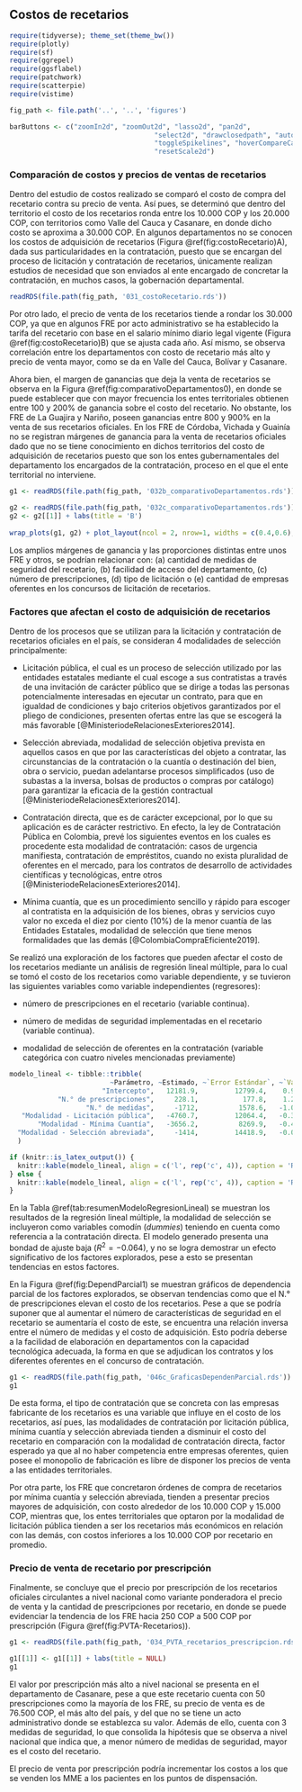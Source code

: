 ## Costos de recetarios

```r
require(tidyverse); theme_set(theme_bw())
require(plotly)
require(sf)
require(ggrepel)
require(ggsflabel)
require(patchwork)
require(scatterpie)
require(vistime)

fig_path <- file.path('..', '..', 'figures')

barButtons <- c("zoomIn2d", "zoomOut2d", "lasso2d", "pan2d", 
                                    "select2d", "drawclosedpath", "autoScale2d", "zoom2", 
                                    "toggleSpikelines", "hoverCompareCartesian", "hoverClosestCartesian", 
                                    "resetScale2d")
```

\maxdeadcycles=1000

### Comparación de costos y precios de ventas de recetarios

Dentro del estudio de costos realizado se comparó el costo de compra del recetario contra su precio de venta. Así pues, se determinó que dentro del territorio el costo de los recetarios ronda entre los 10.000 COP y los 20.000 COP, con territorios como Valle del Cauca y Casanare, en donde dicho costo se aproxima a 30.000 COP. En algunos departamentos no se conocen los costos de adquisición de recetarios (Figura \@ref(fig:costoRecetario)A), dada sus particularidades en la contratación, puesto que se encargan del proceso de licitación y contratación de recetarios, únicamente realizan estudios de necesidad que son enviados al ente encargado de concretar la contratación, en muchos casos, la gobernación departamental. 

```r
readRDS(file.path(fig_path, '031_costoRecetario.rds'))
```

Por otro lado, el precio de venta de los recetarios tiende a rondar los 30.000 COP, ya que en algunos FRE por acto administrativo se ha establecido la tarifa del recetario con base en el salario mínimo diario legal vigente (Figura \@ref(fig:costoRecetario)B) que se ajusta cada año. Así mismo, se observa correlación entre los departamentos con costo de recetario más alto y precio de venta mayor, como se da en Valle del Cauca, Bolívar y Casanare.

Ahora bien, el margen de ganancias que deja la venta de recetarios se observa en la Figura \@ref(fig:comparativoDepartamentos0), en donde se puede establecer que con mayor frecuencia los entes territoriales obtienen entre 100 y 200\% de ganancia sobre el costo del recetario. No obstante, los FRE de La Guajira y Nariño, poseen ganancias entre 800 y 900\% en la venta de sus recetarios oficiales. En los FRE de Córdoba, Vichada y Guainía no se registran márgenes de ganancia para la venta de recetarios oficiales dado que no se tiene conocimiento en dichos territorios del costo de adquisición de recetarios puesto que son los entes gubernamentales del departamento los encargados de la contratación, proceso en el que el ente territorial no interviene.

<!-- ```{r comparativoDepartamentos, echo=FALSE, warning=FALSE, fig.cap='Comparativo de costo vs precio y márgen de beneficio', fig.width=8, fig.height=6, fig.topcaption=TRUE, out.width="90%"} -->
<!-- readRDS(file.path(fig_path, '032_comparativoDepartamentos.rds')) + labs(title = NULL) -->
<!-- ``` -->

```r
g1 <- readRDS(file.path(fig_path, '032b_comparativoDepartamentos.rds')) + labs(title = 'A')

g2 <- readRDS(file.path(fig_path, '032c_comparativoDepartamentos.rds'))
g2 <- g2[[1]] + labs(title = 'B')
 
wrap_plots(g1, g2) + plot_layout(ncol = 2, nrow=1, widths = c(0.4,0.6), tag_level = 'new')
```

<!-- ```{r comparativoDepartamentos1, echo=FALSE, warning=FALSE, fig.cap='Mapa de márgenes de ganancia por recetario', fig.width=8, fig.height=6, fig.topcaption=TRUE, out.width="90%"} -->

<!-- ``` -->

Los amplios márgenes de ganancia y las proporciones distintas entre unos FRE y otros, se podrían relacionar con: (a) cantidad de medidas de seguridad del recetario, (b) facilidad de acceso del departamento, (c) número de prescripciones, (d) tipo de licitación o (e) cantidad de empresas oferentes en los concursos de licitación de recetarios. 

### Factores que afectan el costo de adquisición de recetarios

Dentro de los procesos que se utilizan para la licitación y contratación de recetarios oficiales en el país, se consideran 4 modalidades de selección principalmente:

- Licitación pública, el cual es un proceso de selección utilizado por las entidades estatales mediante el cual escoge a sus contratistas a través de una invitación de carácter público que se dirige a todas las personas potencialmente interesadas en ejecutar un contrato, para que en igualdad de condiciones y bajo criterios objetivos garantizados por el pliego de condiciones, presenten ofertas entre las que se escogerá la más favorable [@MinisteriodeRelacionesExteriores2014].

- Selección abreviada, modalidad de selección objetiva prevista en aquellos casos en que por las características del objeto a contratar, las circunstancias de la contratación o la cuantía o destinación del bien, obra o servicio, puedan adelantarse procesos simplificados (uso de subastas a la inversa, bolsas de productos o compras por catálogo) para garantizar la eficacia de la gestión contractual [@MinisteriodeRelacionesExteriores2014].

- Contratación directa, que es de carácter excepcional, por lo que su aplicación es de carácter restrictivo. En efecto, la ley de Contratación Pública en Colombia, prevé los siguientes eventos en los cuales es procedente esta modalidad de contratación: casos de urgencia manifiesta, contratación de empréstitos, cuando no exista pluralidad de oferentes en el mercado, para los contratos de desarrollo de actividades científicas y tecnológicas, entre otros [@MinisteriodeRelacionesExteriores2014].

- Mínima cuantía, que es un procedimiento sencillo y rápido para escoger al contratista en la adquisición de los bienes, obras y servicios cuyo valor no exceda el diez por ciento (10%) de la menor cuantía de las Entidades Estatales, modalidad de selección que tiene menos formalidades que las demás [@ColombiaCompraEficiente2019].

Se realizó una exploración de los factores que pueden afectar el costo de los recetarios mediante un análisis de regresión lineal múltiple, para lo cual se tomó el costo de los recetarios como variable dependiente, y se tuvieron las siguientes variables como variable independientes (regresores): 

- número de prescripciones en el recetario (variable continua).

- número de medidas de seguridad implementadas en el recetario (variable continua). 

- modalidad de selección de oferentes en la contratación (variable categórica con cuatro niveles mencionadas previamente)

```r
modelo_lineal <- tibble::tribble(
                         ~Parámetro, ~Estimado, ~`Error Estándar`, ~`Valor t`, ~`Pr(>|t|)`,
                       "Intercepto",   12181.9,         12799.4,    0.952,       0.352,
            "N.° de prescripciones",     228.1,           177.8,    1.283,       0.213,
                   "N.° de medidas",     -1712,          1578.6,   -1.085,        0.29,
   "Modalidad - Licitación pública",   -4760.7,         12064.4,   -0.395,       0.697,
       "Modalidad - Mínima Cuantía",   -3656.2,          8269.9,   -0.442,       0.663,
  "Modalidad - Selección abreviada",     -1414,         14418.9,   -0.098,       0.923
  )

if (knitr::is_latex_output()) {
  knitr::kable(modelo_lineal, align = c('l', rep('c', 4)), caption = 'Resumen de modelo de regresión lineal múltiple para el costo del recetario.', format = 'latex', booktabs=TRUE) %>% kableExtra::kable_styling(bootstrap_options = "striped")
} else {
  knitr::kable(modelo_lineal, align = c('l', rep('c', 4)), caption = 'Resumen de modelo de regresión lineal múltiple para el costo del recetario.', format = 'html')
}
```

En la Tabla \@ref(tab:resumenModeloRegresionLineal) se muestran los resultados de la regresión lineal múltiple, la modalidad de selección se incluyeron como variables comodín (*dummies*) teniendo en cuenta como referencia a la contratación directa.  El modelo generado presenta una bondad de ajuste baja ($R^{2} = -0.064$), y no se logra demostrar un efecto significativo de los factores explorados, pese a esto se presentan tendencias en estos factores. 

En la Figura \@ref(fig:DependParcial1) se muestran gráficos de dependencia parcial de los factores explorados, se observan tendencias como que el N.° de prescripciones elevan el costo de los recetarios. Pese a que se podría suponer que al aumentar el número de características de seguridad en el recetario se aumentaría el costo de este, se encuentra una relación inversa entre el número de medidas y el costo de adquisición. Esto podría deberse a la facilidad de elaboración en departamentos con la capacidad tecnológica adecuada, la forma en que se adjudican los contratos y los diferentes oferentes en el concurso de contratación. 

```r
g1 <- readRDS(file.path(fig_path, '046c_GraficasDependenParcial.rds'))
g1
```

De esta forma, el tipo de contratación que se concreta con las empresas fabricante de los recetarios es una variable que influye en el costo de los recetarios, así pues, las modalidades de contratación por licitación pública, mínima cuantía y selección abreviada tienden a disminuir el costo del recetario en comparación con la modalidad de contratación directa, factor esperado ya que al no haber competencia entre empresas oferentes, quien posee el monopolio de fabricación es libre de disponer los precios de venta a las entidades territoriales.

Por otra parte, los FRE que concretaron órdenes de compra de recetarios por mínima cuantía y selección abreviada, tienden a presentar precios mayores de adquisición, con costo alrededor de los 10.000 COP y 15.000 COP, mientras que, los entes territoriales que optaron por la modalidad de licitación pública tienden a ser los recetarios más económicos en relación con las demás, con costos inferiores a los 10.000 COP por recetario en promedio.

### Precio de venta de recetario por prescripción

Finalmente, se concluye que el precio por prescripción de los recetarios oficiales circulantes a nivel nacional como variante ponderadora el precio de venta y la cantidad de prescripciones por recetario, en donde se puede evidenciar la tendencia de los FRE hacia 250 COP a 500 COP por prescripción (Figura \@ref(fig:PVTA-Recetarios)). 

```r
g1 <- readRDS(file.path(fig_path, '034_PVTA_recetarios_prescripcion.rds'))

g1[[1]] <- g1[[1]] + labs(title = NULL)
g1
```

El valor por prescripción más alto a nivel nacional se presenta en el departamento de Casanare, pese a que este recetario cuenta con 50 prescripciones como la mayoría de los FRE, su precio de venta es de 76.500 COP, el más alto del país, y del que no se tiene un acto administrativo donde se establezca su valor. Además de ello, cuenta con 3 medidas de seguridad, lo que consolida la hipótesis que se observa a nivel nacional que indica que, a menor número de medidas de seguridad, mayor es el costo del recetario.

<!-- ```{r comparativoDepartamentos2, echo=FALSE, warning=FALSE, fig.cap='Comparativo de costo vs precio y márgen de beneficio (2)', fig.width=8, fig.height=4, fig.topcaption=TRUE} -->
<!-- readRDS(file.path(fig_path, '033_comparativoDepartamentos1.rds')) +  -->
<!--   labs(title = NULL) -->
<!-- ``` -->

El precio de venta por prescripción podría incrementar los costos a los que se venden los MME a los pacientes en los puntos de dispensación. 
